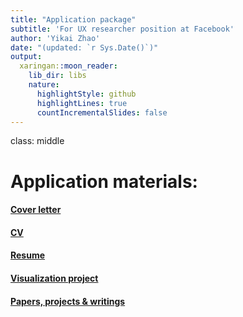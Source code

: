 ```yaml
---
title: "Application package"
subtitle: 'For UX researcher position at Facebook'
author: 'Yikai Zhao'
date: "(updated: `r Sys.Date()`)"
output:
  xaringan::moon_reader:
    lib_dir: libs
    nature:
      highlightStyle: github
      highlightLines: true
      countIncrementalSlides: false
---
```



class:  middle


# Application materials:

#### [Cover letter](Facebok_coverletter.pdf)
#### [CV](Yikai_CV.pdf) 
#### [Resume](Yikai_Resume_UX.pdf)
#### [Visualization project](http://ykzhao.com/Data_product_pipeline/)
#### [Papers, projects & writings](https://ykzhao.com/)
 



